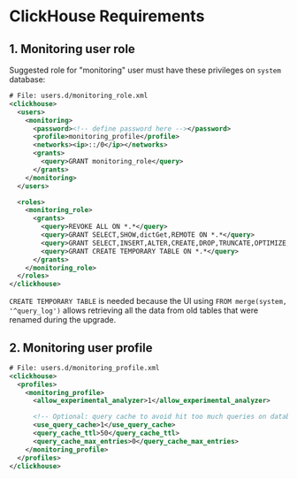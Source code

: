 # ClickHouse Requirements

## 1. Monitoring user role

Suggested role for "monitoring" user must have these privileges on `system` database:

```xml
# File: users.d/monitoring_role.xml
<clickhouse>
  <users>
    <monitoring>
      <password><!-- define password here --></password>
      <profile>monitoring_profile</profile>
      <networks><ip>::/0</ip></networks>
      <grants>
        <query>GRANT monitoring_role</query>
      </grants>
    </monitoring>
  </users>

  <roles>
    <monitoring_role>
      <grants>
        <query>REVOKE ALL ON *.*</query>
        <query>GRANT SELECT,SHOW,dictGet,REMOTE ON *.*</query>
        <query>GRANT SELECT,INSERT,ALTER,CREATE,DROP,TRUNCATE,OPTIMIZE,SHOW,dictGet ON system.*</query>
        <query>GRANT CREATE TEMPORARY TABLE ON *.*</query>
      </grants>
    </monitoring_role>
  </roles>
</clickhouse>
```

`CREATE TEMPORARY TABLE` is needed because the UI using `FROM merge(system, '^query_log')` allows retrieving all the data from old tables that were renamed during the upgrade.

## 2. Monitoring user profile

```xml
# File: users.d/monitoring_profile.xml
<clickhouse>
  <profiles>
    <monitoring_profile>
      <allow_experimental_analyzer>1</allow_experimental_analyzer>

      <!-- Optional: query cache to avoid hit too much queries on database -->
      <use_query_cache>1</use_query_cache>
      <query_cache_ttl>50</query_cache_ttl>
      <query_cache_max_entries>0</query_cache_max_entries>
    </monitoring_profile>
  </profiles>
</clickhouse>
```

